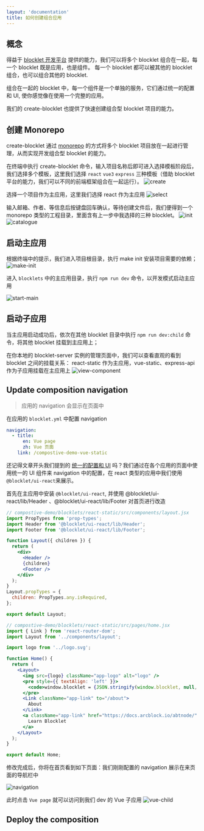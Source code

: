 ```yaml
---
layout: 'documentation'
title: 如何创建组合应用
---
```


## 概念

得益于 [blocklet 开发平台](https://developer.blocklet.io/docs/zh) 提供的能力，我们可以将多个 blocklet 组合在一起，每一个 blocklet 既是应用，也是组件。 每一个 blocklet 都可以被其他的 blocklet 组合，也可以组合其他的 blocklet.

组合在一起的 blocklet 中，每一个组件是一个单独的服务，它们通过统一的配置和 UI, 使你感觉像在使用一个完整的应用。

我们的 create-blocklet 也提供了快速创建组合型 blocklet 项目的能力。

## 创建 Monorepo

create-blocklet 通过 [monorepo](https://en.wikipedia.org/wiki/Monorepo) 的方式将多个 blocklet 项目放在一起进行管理，从而实现开发组合型 blocklet 的能力。

在终端中执行 create-blocklet 命令，输入项目名称后即可进入选择模板阶段后，我们选择多个模板，这里我们选择 `react` `vue3` `express` 三种模板（借助 blocklet 平台的能力，我们可以不同的前端框架组合在一起运行）。
![create](./image/create.png)

选择一个项目作为主应用，这里我们选择 react 作为主应用
![select](./image/select.png)

输入邮箱、作者、等信息后按键盘回车确认，等待创建文件后，我们便得到一个 monorepo 类型的工程目录，里面含有上一步中我选择的三种 blocklet。
![init](./image/init.png)
![catalogue](./image/catalogue.png)

## 启动主应用

根据终端中的提示，我们进入项目根目录，执行 make init 安装项目需要的依赖；
![make-init](./image/make-init.png)

进入 `blocklets` 中的主应用目录，执行 `npm run dev` 命令，以开发模式启动主应用

![start-main](./image/start-main.png)

## 启动子应用

当主应用启动成功后，依次在其他 blocklet 目录中执行 `npm run dev:child` 命令，将其他 blocklet 挂载到主应用上；

在你本地的 blocklet-server 实例的管理页面中，我们可以查看直观的看到 blocklet 之间的挂载关系： react-static 作为主应用，vue-static、express-api 作为子应用挂载在主应用上
![view-component](./image/view-component.png)

## Update composition navigation

> 应用的 navigation 会显示在页面中

在应用的 `blocklet.yml` 中配置 navigation

```yml
navigation:
  - title:
      en: Vue page
      zh: Vue 页面
    link: /compostive-demo-vue-static
```

还记得文章开头我们提到的 [统一的配置和 UI](#概念) 吗？我们通过在各个应用的页面中使用统一的 UI 组件来 navigation 中的配置，在 react 类型的应用中我们使用`@blocklet/ui-react`来展示。

首先在主应用中安装 `@blocklet/ui-react`, 并使用 @blocklet/ui-react/lib/Header 、@blocklet/ui-react/lib/Footer 对首页进行改造

```jsx
// compostive-demo/blocklets/react-static/src/components/layout.jsx
import PropTypes from 'prop-types';
import Header from '@blocklet/ui-react/lib/Header';
import Footer from '@blocklet/ui-react/lib/Footer';

function Layout({ children }) {
  return (
    <div>
      <Header />
      {children}
      <Footer />
    </div>
  );
}
Layout.propTypes = {
  children: PropTypes.any.isRequired,
};

export default Layout;
```

```jsx
// compostive-demo/blocklets/react-static/src/pages/home.jsx
import { Link } from 'react-router-dom';
import Layout from '../components/layout';

import logo from '../logo.svg';

function Home() {
  return (
    <Layout>
      <img src={logo} className="app-logo" alt="logo" />
      <pre style={{ textAlign: 'left' }}>
        <code>window.blocklet = {JSON.stringify(window.blocklet, null, 2)}</code>
      </pre>
      <Link className="app-link" to="/about">
        About
      </Link>
      <a className="app-link" href="https://docs.arcblock.io/abtnode/" target="_blank" rel="noopener noreferrer">
        Learn Blocklet
      </a>
    </Layout>
  );
}

export default Home;
```

修改完成后，你将在首页看到如下页面：我们刚刚配置的 navigation 展示在来页面的导航栏中

![navigation](./image/navigation.png)

此时点击 `Vue page` 就可以访问到我们 dev 的 Vue 子应用
![vue-child](./image/vue-child.png)

## Deploy the composition
